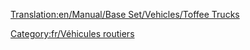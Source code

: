 [[Translation:en/Manual/Base Set/Vehicles/Toffee Trucks]]

{{fr/Vehicule routier|nom      = Camion de caramel MightyMover
  |img      = MightyMover_toffee.png
  |prix     = 4 798£ (9 596$)
  |vitesse  = 48 km/h (30 mph)
  |annualite= 421£ (842$)
  |design   = 1935
  |vie      = 15
  |capacite = 17 tonnes de caramel
}}
{{fr/Vehicule routier|nom      = Camion de caramel Powernaught
  |img      = Powernaught_toffee.png
  |prix     = 6 029£ (12 058$)
  |vitesse  = 88 km/h (55 mph)
  |annualite= 787£ (1 574$)
  |design   = 1977
  |vie      = 15
  |capacite = 19 tonnes de caramel
}}
{{fr/Vehicule routier|nom      = Camion de caramel Wizzowow
  |img      = Wizzowow_toffee.png
  |prix     = 6 439£ (12 878$)
  |vitesse  = 112 km/h (70 mph)
  |annualite= 1 125£ (2 250$)
  |design   = 2014
  |vie      = 15
  |capacite = 22 tonnes de caramel
}}

[[Category:fr/Véhicules routiers]]